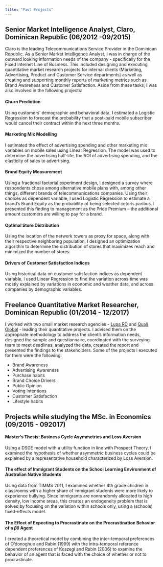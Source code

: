 ```yaml
---
title: "Past Projects"
---
```


## Senior Market Intelligence Analyst, Claro, Dominican Republic (06/2012 -09/2015)

Claro is the leading Telecommunications Service Provider in the Dominican Republic. As a Senior Market Intelligence Analyst, I was in charge of the outward looking information needs of the company - specifically for the Fixed Internet Line of Business. This included designing and executing quantitative market research projects for internal clients (Marketing, Advertising, Product and Customer Service departments) as well as creating and supporting monthly reports of marketing metrics such as Brand Awareness and Customer Satisfaction. Aside from these tasks, I was also involved in the following projects: 

#### Churn Prediction 
Using customers' demographic and behavioral data, I estimated a Logistic
Regression to forecast the probability that a post-paid mobile subscriber would cancel their contract within the next three months.

#### Marketing Mix Modelling 
I estimated the effect of advertising spending and other marketing mix variables on mobile sales using Linear Regression. The model was used to determine the advertising half-life, the ROI of advertising spending, and the elasticity of sales to advertising.

#### Brand Equity Measurement 
Using a fractional factorial experiment design, I designed a survey where respondents chose among alternative mobile plans with, among other things, different brands of telecommunications companies. Using their choices as dependent variable, I used Logistic Regression to estimate a brand’s Brand Equity as the probability of being selected ceteris paribus. I presented this finding to management as the Price Premium – the additional amount customers are
willing to pay for a brand.

#### Optimal Store Distribution 
Using the location of the network towers as proxy for space, along with their respective neighboring population, I designed an optimization algorithm to determine the distribution of stores that maximizes reach and minimized the number of stores.

#### Drivers of Customer Satisfaction Indices 
Using historical data on customer satisfaction indices as dependent variable, I used Linear Regression to find the variation across time was mostly explained by variations in economic and weather data, and across companies by demographic variables. 

## Freelance Quantitative Market Researcher, Dominican Republic (01/2014 - 12/2017)

I worked with two small market research agencies - [Lupa RD](http://lupard.com/) and [Quali Global](http://www.qualiglobal.com.do/) - leading their quantitative projects. I advised them on the appropriate methodology to address the client’s information needs, designed the sample and questionnaire, coordinated with the surveying team to meet deadlines, analyzed the data, created the report and presented the findings to the stakeholders. Some of the projects I executed for them were the following: 

  * Brand Awareness
  * Advertising Awareness
  * Purchase habits
  * Brand Choice Drivers 
  * Public Opinion
  * Voting Intentions
  * Customer Satisfaction
  * Lifestyle habits

## Projects while studying the MSc. in Economics (09/2015 - 092017)

#### Master's Thesis: Business Cycle Asymmetries and Loss Aversion 
Using a DSGE model with a utility function in line with Prospect Theory, I examined the hypothesis of whether asymmetric business cycles could be explained by a representative household characterized by Loss Aversion.

#### The effect of Immigrant Students on the School Learning Environment of Australian Native Students 
Using data from TIMMS 2011, I examined whether 4th grade children in classrooms with a higher
share of immigrant students were more likely to experience bullying. Since immigrants are nonrandomly allocated to high density, low income areas, this creates an endogeneity problem that is solved by focusing on the variation within schools only, using a (schools) fixed-effects model. 

#### The Effect of Expecting to Procrastinate on the Procrastination Behavior of a $\beta\delta$ Agent

I created a theoretical model by combining the inter-temporal preferences of O’donoghue and Rabin (1999) with the intra-temporal reference dependent preferences of Koszegi and Rabin (2006) to examine the behavior of an agent that is faced with the choice of whether or not to procrastinate. 